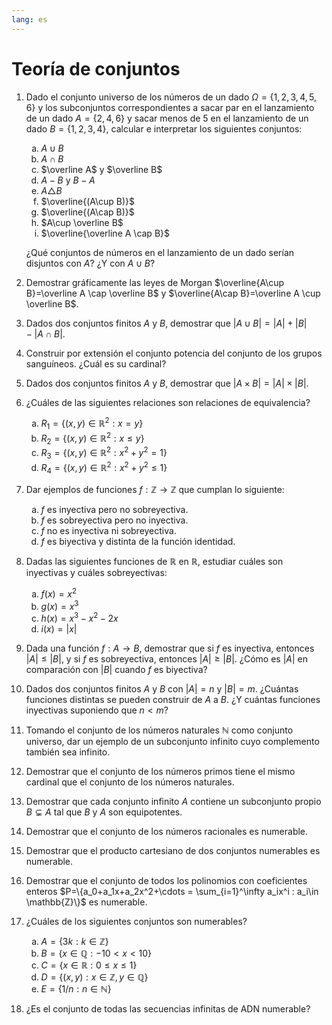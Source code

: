 ```yaml
---
lang: es
---
```

<!-- LTeX: language = es-ES -->

# Teoría de conjuntos 

1. Dado el conjunto universo de los números de un dado $\Omega=\{1, 2, 3, 4, 5, 6\}$ y los subconjuntos correspondientes a sacar par en el lanzamiento de un dado $A=\{2, 4, 6\}$ y sacar menos de 5 en el lanzamiento de un dado $B=\{1, 2, 3, 4\}$, calcular e interpretar los siguientes conjuntos:

    a. $A\cup B$
    a. $A\cap B$
    a. $\overline A$ y $\overline B$
    a. $A-B$ y $B-A$
    a. $A\triangle B$
    a. $\overline{(A\cup B)}$
    a. $\overline{(A\cap B)}$
    a. $A\cup \overline B$
    a. $\overline{\overline A \cap B}$


    ¿Qué conjuntos de números en el lanzamiento de un dado serían disjuntos con $A$? ¿Y con $A\cup B$?

1. Demostrar gráficamente las leyes de Morgan $\overline{A\cup B}=\overline A \cap \overline B$ y  $\overline{A\cap B}=\overline A \cup \overline B$.

1. Dados dos conjuntos finitos $A$ y $B$, demostrar que $|A\cup B| = |A|+|B|-|A\cap B|$.

1. Construir por extensión el conjunto potencia del conjunto de los grupos sanguíneos. ¿Cuál es su cardinal?

1. Dados dos conjuntos finitos $A$ y $B$, demostrar que $|A\times B|=|A|\times |B|$.

1. ¿Cuáles de las siguientes relaciones son relaciones de equivalencia?

    a. $R_1=\{(x,y)\in \mathbb{R}^2: x = y\}$
    a. $R_2=\{(x,y)\in \mathbb{R}^2: x\leq y\}$
    a. $R_3=\{(x,y)\in \mathbb{R}^2: x^2 + y^2 = 1\}$
    c. $R_4=\{(x,y)\in \mathbb{R}^2: x^2 + y^2 \leq 1\}$

1. Dar ejemplos de funciones $f:\mathbb{Z}\rightarrow \mathbb{Z}$ que cumplan lo siguiente:

    a. $f$ es inyectiva pero no sobreyectiva.
    b. $f$ es sobreyectiva pero no inyectiva.
    c. $f$ no es inyectiva ni sobreyectiva.
    d. $f$ es biyectiva y distinta de la función identidad.

1. Dadas las siguientes funciones de $\mathbb{R}$ en $\mathbb{R}$, estudiar cuáles son inyectivas y cuáles sobreyectivas:

    a. $f(x)=x^2$
    b. $g(x)=x^3$
    d. $h(x)=x^3-x^2-2x$
    c. $i(x)=|x|$

1. Dada una función $f:A\rightarrow B$, demostrar que si $f$ es inyectiva, entonces $|A|\leq |B|$, y si $f$ es sobreyectiva, entonces $|A|\geq |B|$. ¿Cómo es $|A|$ en comparación con $|B|$ cuando $f$ es biyectiva?

1. Dados dos conjuntos finitos $A$ y $B$ con $|A|=n$ y $|B|=m$. ¿Cuántas funciones distintas se pueden construir de $A$ a $B$. ¿Y cuántas funciones inyectivas suponiendo que $n<m$?

1. Tomando el conjunto de los números naturales $\mathbb{N}$ como conjunto universo, dar un ejemplo de un subconjunto infinito cuyo complemento también sea infinito.

1. Demostrar que el conjunto de los números primos tiene el mismo cardinal que el conjunto de los números naturales.

1. Demostrar que cada conjunto infinito $A$ contiene un subconjunto propio $B\subsetneq A$ tal que $B$ y $A$ son equipotentes.

1. Demostrar que el conjunto de los números racionales es numerable.

1. Demostrar que el producto cartesiano de dos conjuntos numerables es numerable.

1. Demostrar que el conjunto de todos los polinomios con coeficientes enteros $P=\{a_0+a_1x+a_2x^2+\cdots = \sum_{i=1}^\infty a_ix^i : a_i\in \mathbb{Z}\}$ es numerable.

1. ¿Cuáles de los siguientes conjuntos son numerables?

    a. $A=\{3k: k\in \mathbb{Z}\}$
    a. $B=\{x\in \mathbb{Q}: -10 < x < 10\}$
    a. $C = \{x\in \mathbb{R}: 0\leq x\leq 1\}$
    a. $D=\{(x,y): x\in \mathbb{Z}, y\in \mathbb{Q}\}$
    a. $E=\{1/n : n\in \mathbb{N}\}$

1. ¿Es el conjunto de todas las secuencias infinitas de ADN numerable? 

